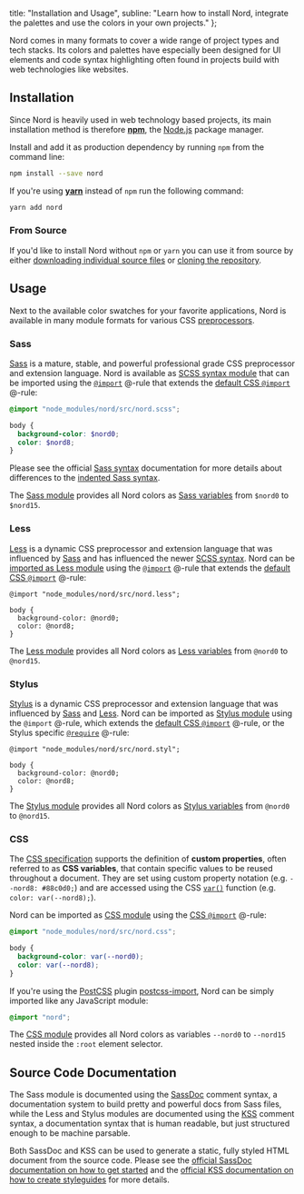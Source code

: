 

  title: "Installation and Usage",
  subline: "Learn how to install Nord, integrate the palettes and use the colors in your own projects."
};

<ShrinkedWidth value={20}>

<SpaceBox mTop={4} mBottom={4}>
  <PaintBrush />
</SpaceBox>

</ShrinkedWidth>

<ShrinkedWidth>

<WIPNotice />

Nord comes in many formats to cover a wide range of project types and tech stacks.
Its <Link to={ROUTE_DOCS_COLOR_AND_PALETTES}>colors and palettes</Link> have especially been designed for UI elements and code syntax highlighting often found in projects build with web technologies like websites.

## Installation

Since Nord is heavily used in web technology based projects, its main installation method is therefore [**npm**][npm], the [Node.js][] package manager.

Install and add it as production dependency by running `npm` from the command line:

```sh
npm install --save nord
```

If you're using [**yarn**][yarn] instead of `npm` run the following command:

```sh
yarn add nord
```

### From Source

If you'd like to install Nord without `npm` or `yarn` you can use it from source by either [downloading individual source files][gh-tree-src] or [cloning the repository][gh].

## Usage

Next to the available <Link to={ROUTE_DOCS_SWATCHES}>color swatches</Link> for your favorite applications, Nord is available in many module formats for various CSS [preprocessors][wiki-preproc].

### Sass

[Sass][] is a mature, stable, and powerful professional grade CSS preprocessor and extension language.
Nord is available as [SCSS syntax module][sass-docs-scss] that can be imported using the [`@import`][sass-docs-import] @-rule that extends the [default CSS `@import`][mdn-css-@import] @-rule:

```scss
@import "node_modules/nord/src/nord.scss";

body {
  background-color: $nord0;
  color: $nord8;
}
```

Please see the official [Sass syntax][sass-docs-syntax] documentation for more details about differences to the [indented Sass syntax][sass-docs-syntax-indented].

The [Sass module][gh-tree-sass] provides all <Link to={ROUTE_DOCS_COLOR_AND_PALETTES}>Nord colors</Link> as [Sass variables][sass-docs-vars] from `$nord0` to `$nord15`.

### Less

[Less][] is a dynamic CSS preprocessor and extension language that was influenced by [Sass][] and has influenced the newer [SCSS syntax][sass-docs-scss].
Nord can be [imported as Less module][less-docs-importing] using the [`@import`][sass-docs-import] @-rule that extends the [default CSS `@import`][mdn-css-@import] @-rule:

```less
@import "node_modules/nord/src/nord.less";

body {
  background-color: @nord0;
  color: @nord8;
}
```

The [Less module][gh-tree-less] provides all <Link to={ROUTE_DOCS_COLOR_AND_PALETTES}>Nord colors</Link> as [Less variables][less-docs-vars] from `@nord0` to `@nord15`.

### Stylus

[Stylus][] is a dynamic CSS preprocessor and extension language that was influenced by [Sass][] and [Less][].
Nord can be imported as [Stylus module][stylus-docs-import] using the `@import` @-rule, which extends the [default CSS `@import`][mdn-css-@import] @-rule, or the Stylus specific [`@require`][stylus-docs-import-req] @-rule:

```stylus
@import "node_modules/nord/src/nord.styl";

body {
  background-color: @nord0;
  color: @nord8;
}
```

The [Stylus module][gh-tree-stylus] provides all <Link to={ROUTE_DOCS_COLOR_AND_PALETTES}>Nord colors</Link> as [Stylus variables][stylus-docs-vars] from `@nord0` to `@nord15`.

### CSS

The [CSS specification][w3-css-spec-vars] supports the definition of **custom properties**, often referred to as **CSS variables**, that contain specific values to be reused throughout a document.
They are set using custom property notation (e.g. `--nord8: #88c0d0;`) and are accessed using the CSS [`var()`][mdn-css-func-var] function (e.g. `color: var(--nord8);`).

Nord can be imported as [CSS module][stylus-docs-import] using the [CSS `@import`][mdn-css-@import] @-rule:

```css
@import "node_modules/nord/src/nord.css";

body {
  background-color: var(--nord0);
  color: var(--nord8);
}
```

If you're using the [PostCSS][] plugin [postcss-import][gh-postcss-import], Nord can be simply imported like any JavaScript module:

```css
@import "nord";
```

The [CSS module][gh-tree-css] provides all <Link to={ROUTE_DOCS_COLOR_AND_PALETTES}>Nord colors</Link> as variables `--nord0` to `--nord15` nested inside the `:root` element selector.

## Source Code Documentation

The Sass module is documented using the [SassDoc][] comment syntax, a documentation system to build pretty and powerful docs from Sass files, while the Less and Stylus modules are documented using the [KSS][] comment syntax, a documentation syntax that is human readable, but just structured enough to be machine parsable.

Both SassDoc and KSS can be used to generate a static, fully styled HTML document from the source code. Please see the [official SassDoc documentation on how to get started][sassdoc-docs-start] and the [official KSS documentation on how to create styleguides][kss-docs-styleguides] for more details.

</ShrinkedWidth>

[gh-postcss-import]: https://github.com/postcss/postcss-import
[gh-tree-css]: https://github.com/arcticicestudio/nord/blob/develop/src/nord.css
[gh-tree-less]: https://github.com/arcticicestudio/nord/blob/develop/src/nord.less
[gh-tree-sass]: https://github.com/arcticicestudio/nord/blob/develop/src/nord.scss
[gh-tree-src]: https://github.com/arcticicestudio/nord/tree/develop/src
[gh-tree-stylus]: https://github.com/arcticicestudio/nord/blob/develop/src/nord.styl
[gh]: https://github.com/arcticicestudio/nord
[kss-docs-styleguides]: http://warpspire.com/kss/styleguides
[kss]: https://warpspire.com/kss
[less-docs-import-rule]: http://lesscss.org/features/#import-atrules-feature
[less-docs-importing]: http://lesscss.org/#importing
[less-docs-vars]: http://lesscss.org/features/#variables-feature
[less]: http://lesscss.org
[mdn-css-@import]: https://developer.mozilla.org/en-US/docs/Web/CSS/@import
[mdn-css-func-var]: https://developer.mozilla.org/en-US/docs/Web/CSS/var
[node.js]: https://nodejs.org
[npm]: https://www.npmjs.com
[postcss]: https://postcss.org
[sass-docs-import]: https://sass-lang.com/documentation/file.SASS_REFERENCE#import
[sass-docs-scss]: https://sass-lang.com/documentation/file.SCSS_FOR_SASS_USERS
[sass-docs-syntax-indented]: https://sass-lang.com/documentation/file.INDENTED_SYNTAX
[sass-docs-syntax]: https://sass-lang.com/documentation/file.SASS_REFERENCE#syntax
[sass-docs-vars]: https://sass-lang.com/documentation/file.SASS_REFERENCE#variables_
[sass]: https://sass-lang.com
[sassdoc-docs-start]: http://sassdoc.com/getting-started
[sassdoc]: http://sassdoc.com
[stylus-docs-import-req]: http://stylus-lang.com/docs/import#require
[stylus-docs-import]: http://stylus-lang.com/docs/import
[stylus-docs-vars]: http://stylus-lang.com/docs/variables
[stylus]: http://stylus-lang.com
[w3-css-spec-vars]: https://www.w3.org/TR/css-variables
[wiki-preproc]: https://en.wikipedia.org/wiki/Preprocessor
[yarn]: https://yarnpkg.com
